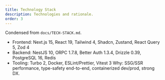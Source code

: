 ```yaml
---
title: Technology Stack
description: Technologies and rationale.
order: 3
---
```


Condensed from `docs/TECH-STACK.md`.
- Frontend: Next.js 15, React 19, Tailwind 4, Shadcn, Zustand, React Query 5, Zod 4
- Backend: NestJS 10, ORPC 1.7.8, Better Auth 1.3.4, Drizzle 0.39, PostgreSQL 16, Redis
- Tooling: Turbo 2, Docker, ESLint/Prettier, Vitest 3
Why: SSG/SSR performance, type-safety end-to-end, containerized dev/prod, strong DX.
